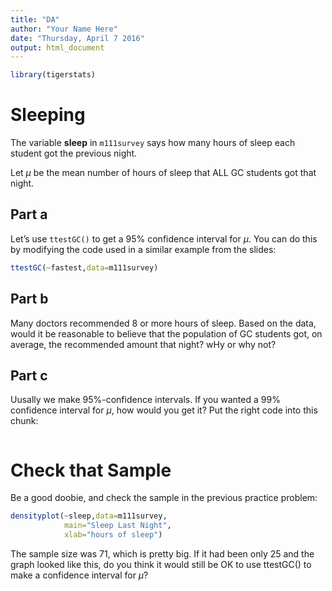 ```yaml
---
title: "DA"
author: "Your Name Here"
date: "Thursday, April 7 2016"
output: html_document
---
```


```r
library(tigerstats)
```

# Sleeping

The variable **sleep** in `m111survey` says how many hours of sleep each student got the previous night.

Let $\mu$ be the mean number of hours of sleep that ALL GC students got that night.

## Part a

Let's use `ttestGC()` to get a 95% confidence interval for $\mu$.  You can do this by modifying the code used in a similar example from the slides:

```r
ttestGC(~fastest,data=m111survey)
```


## Part b

Many doctors recommended 8 or more hours of sleep. Based on the data, would it be reasonable to believe that the population of GC students got, on average, the recommended amount that night? wHy or why not?


## Part c

Uusally we make 95%-confidence intervals.  If you wanted a 99% confidence interval for $\mu$, how would you get it?  Put the right code into this chunk:

```r

```


# Check that Sample

Be a good doobie, and check the sample in the previous practice problem:

```r
densityplot(~sleep,data=m111survey,
            main="Sleep Last Night",
            xlab="hours of sleep")
```

The sample size was 71, which is pretty big. If it had been only 25 and the graph looked like this, do you think it would still be OK to use ttestGC() to make a confidence interval for $\mu$?
